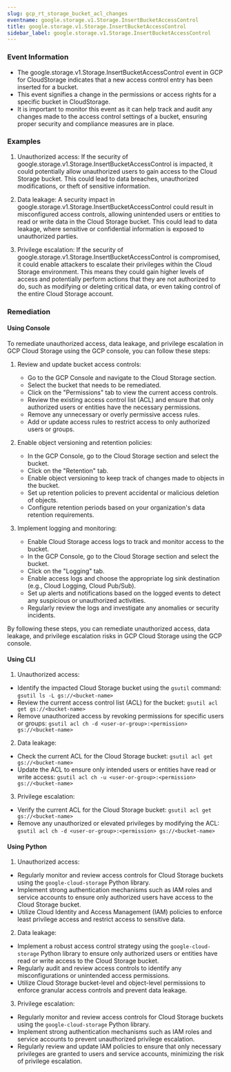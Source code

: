 ```yaml
--- 
slug: gcp_rt_storage_bucket_acl_changes
eventname: google.storage.v1.Storage.InsertBucketAccessControl
title: google.storage.v1.Storage.InsertBucketAccessControl
sidebar_label: google.storage.v1.Storage.InsertBucketAccessControl
---
```

                       
### Event Information

- The google.storage.v1.Storage.InsertBucketAccessControl event in GCP for CloudStorage indicates that a new access control entry has been inserted for a bucket.
- This event signifies a change in the permissions or access rights for a specific bucket in CloudStorage.
- It is important to monitor this event as it can help track and audit any changes made to the access control settings of a bucket, ensuring proper security and compliance measures are in place.


### Examples

1. Unauthorized access: If the security of google.storage.v1.Storage.InsertBucketAccessControl is impacted, it could potentially allow unauthorized users to gain access to the Cloud Storage bucket. This could lead to data breaches, unauthorized modifications, or theft of sensitive information.

2. Data leakage: A security impact in google.storage.v1.Storage.InsertBucketAccessControl could result in misconfigured access controls, allowing unintended users or entities to read or write data in the Cloud Storage bucket. This could lead to data leakage, where sensitive or confidential information is exposed to unauthorized parties.

3. Privilege escalation: If the security of google.storage.v1.Storage.InsertBucketAccessControl is compromised, it could enable attackers to escalate their privileges within the Cloud Storage environment. This means they could gain higher levels of access and potentially perform actions that they are not authorized to do, such as modifying or deleting critical data, or even taking control of the entire Cloud Storage account.

### Remediation

#### Using Console

To remediate unauthorized access, data leakage, and privilege escalation in GCP Cloud Storage using the GCP console, you can follow these steps:

1. Review and update bucket access controls:
   - Go to the GCP Console and navigate to the Cloud Storage section.
   - Select the bucket that needs to be remediated.
   - Click on the "Permissions" tab to view the current access controls.
   - Review the existing access control list (ACL) and ensure that only authorized users or entities have the necessary permissions.
   - Remove any unnecessary or overly permissive access rules.
   - Add or update access rules to restrict access to only authorized users or groups.

2. Enable object versioning and retention policies:
   - In the GCP Console, go to the Cloud Storage section and select the bucket.
   - Click on the "Retention" tab.
   - Enable object versioning to keep track of changes made to objects in the bucket.
   - Set up retention policies to prevent accidental or malicious deletion of objects.
   - Configure retention periods based on your organization's data retention requirements.

3. Implement logging and monitoring:
   - Enable Cloud Storage access logs to track and monitor access to the bucket.
   - In the GCP Console, go to the Cloud Storage section and select the bucket.
   - Click on the "Logging" tab.
   - Enable access logs and choose the appropriate log sink destination (e.g., Cloud Logging, Cloud Pub/Sub).
   - Set up alerts and notifications based on the logged events to detect any suspicious or unauthorized activities.
   - Regularly review the logs and investigate any anomalies or security incidents.

By following these steps, you can remediate unauthorized access, data leakage, and privilege escalation risks in GCP Cloud Storage using the GCP console.

#### Using CLI

1. Unauthorized access:
- Identify the impacted Cloud Storage bucket using the `gsutil` command: `gsutil ls -L gs://<bucket-name>`
- Review the current access control list (ACL) for the bucket: `gsutil acl get gs://<bucket-name>`
- Remove unauthorized access by revoking permissions for specific users or groups: `gsutil acl ch -d <user-or-group>:<permission> gs://<bucket-name>`

2. Data leakage:
- Check the current ACL for the Cloud Storage bucket: `gsutil acl get gs://<bucket-name>`
- Update the ACL to ensure only intended users or entities have read or write access: `gsutil acl ch -u <user-or-group>:<permission> gs://<bucket-name>`

3. Privilege escalation:
- Verify the current ACL for the Cloud Storage bucket: `gsutil acl get gs://<bucket-name>`
- Remove any unauthorized or elevated privileges by modifying the ACL: `gsutil acl ch -d <user-or-group>:<permission> gs://<bucket-name>`

#### Using Python

1. Unauthorized access:
- Regularly monitor and review access controls for Cloud Storage buckets using the `google-cloud-storage` Python library.
- Implement strong authentication mechanisms such as IAM roles and service accounts to ensure only authorized users have access to the Cloud Storage bucket.
- Utilize Cloud Identity and Access Management (IAM) policies to enforce least privilege access and restrict access to sensitive data.

2. Data leakage:
- Implement a robust access control strategy using the `google-cloud-storage` Python library to ensure only authorized users or entities have read or write access to the Cloud Storage bucket.
- Regularly audit and review access controls to identify any misconfigurations or unintended access permissions.
- Utilize Cloud Storage bucket-level and object-level permissions to enforce granular access controls and prevent data leakage.

3. Privilege escalation:
- Regularly monitor and review access controls for Cloud Storage buckets using the `google-cloud-storage` Python library.
- Implement strong authentication mechanisms such as IAM roles and service accounts to prevent unauthorized privilege escalation.
- Regularly review and update IAM policies to ensure that only necessary privileges are granted to users and service accounts, minimizing the risk of privilege escalation.


 